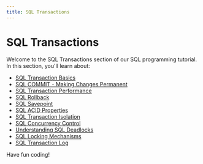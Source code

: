 ```yaml
---
title: SQL Transactions
---
```


# SQL Transactions

Welcome to the SQL Transactions section of our SQL programming tutorial. In this section, you'll learn about:

- [SQL Transaction Basics](./0-sql-transaction-basics.mdx)
- [SQL COMMIT - Making Changes Permanent](./1-sql-commit.mdx)
- [SQL Transaction Performance](./10-sql-transaction-performance.mdx)
- [SQL Rollback](./2-sql-rollback.mdx)
- [SQL Savepoint](./3-sql-savepoint.mdx)
- [SQL ACID Properties](./4-sql-acid-properties.mdx)
- [SQL Transaction Isolation](./5-sql-transaction-isolation.mdx)
- [SQL Concurrency Control](./6-sql-concurrency-control.mdx)
- [Understanding SQL Deadlocks](./7-sql-deadlocks.mdx)
- [SQL Locking Mechanisms](./8-sql-locking-mechanisms.mdx)
- [SQL Transaction Log](./9-sql-transaction-log.mdx)

Have fun coding!